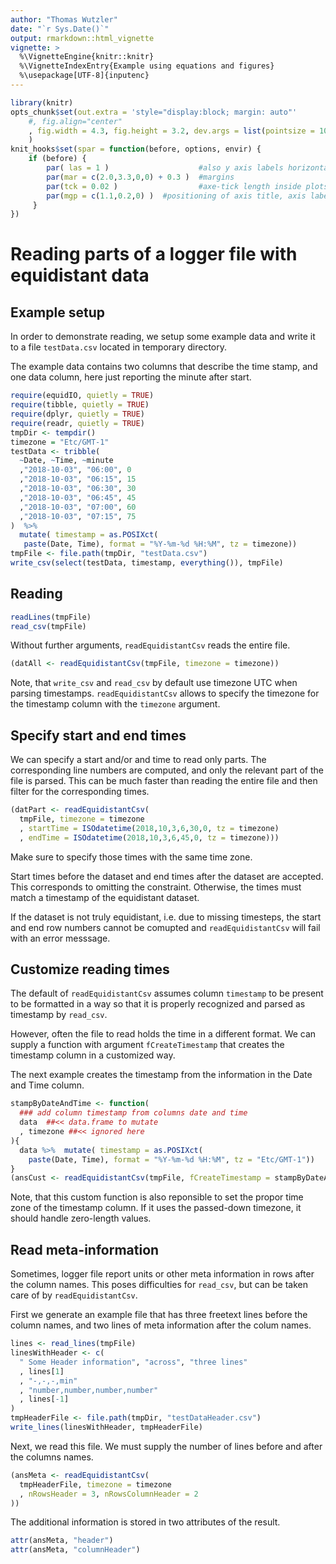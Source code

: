 ```yaml
---
author: "Thomas Wutzler"
date: "`r Sys.Date()`"
output: rmarkdown::html_vignette
vignette: >
  %\VignetteEngine{knitr::knitr}
  %\VignetteIndexEntry{Example using equations and figures}
  %\usepackage[UTF-8]{inputenc}
---
```


<!--
rmarkdown::render("vignettes/readEquidistantCsv.Rmd", output_format = "md_document")
-->

```r
library(knitr)
opts_chunk$set(out.extra = 'style="display:block; margin: auto"'
    #, fig.align="center"
    , fig.width = 4.3, fig.height = 3.2, dev.args = list(pointsize = 10)
    )
knit_hooks$set(spar = function(before, options, envir) {
    if (before) {
        par( las = 1 )                    #also y axis labels horizontal
        par(mar = c(2.0,3.3,0,0) + 0.3 )  #margins
        par(tck = 0.02 )                  #axe-tick length inside plots             
        par(mgp = c(1.1,0.2,0) )  #positioning of axis title, axis labels, axis
     }
})
```

# Reading parts of a logger file with equidistant data

## Example setup
In order to demonstrate reading, we setup some example data and write it
to a file `testData.csv` located in temporary directory.

The example data contains two columns that describe the time stamp, and one
data column, here just reporting the minute after start.

```r
require(equidIO, quietly = TRUE)
require(tibble, quietly = TRUE)
require(dplyr, quietly = TRUE)
require(readr, quietly = TRUE)
tmpDir <- tempdir()
timezone = "Etc/GMT-1"
testData <- tribble(
  ~Date, ~Time, ~minute
  ,"2018-10-03", "06:00", 0
  ,"2018-10-03", "06:15", 15
  ,"2018-10-03", "06:30", 30
  ,"2018-10-03", "06:45", 45
  ,"2018-10-03", "07:00", 60
  ,"2018-10-03", "07:15", 75
)  %>% 
  mutate( timestamp = as.POSIXct(
   paste(Date, Time), format = "%Y-%m-%d %H:%M", tz = timezone))
tmpFile <- file.path(tmpDir, "testData.csv")
write_csv(select(testData, timestamp, everything()), tmpFile)
```


## Reading 
```r
readLines(tmpFile)
read_csv(tmpFile)
```

Without further arguments, `readEquidistantCsv` reads the entire file.

```r
(datAll <- readEquidistantCsv(tmpFile, timezone = timezone))
```

Note, that `write_csv` and `read_csv` by default use timezone UTC when parsing 
timestamps. `readEquidistantCsv` allows to specify the timezone for the 
timestamp column with the `timezone` argument. 

## Specify start and end times
We can specify a start and/or and time to read only parts. 
The corresponding line numbers are computed, and only the relevant part
of the file is parsed. This can be much faster than reading the entire file
and then filter for the corresponding times.

```r
(datPart <- readEquidistantCsv(
  tmpFile, timezone = timezone
  , startTime = ISOdatetime(2018,10,3,6,30,0, tz = timezone)
  , endTime = ISOdatetime(2018,10,3,6,45,0, tz = timezone)))
```

Make sure to specify those times with the same time zone.

Start times before the dataset and end times after the dataset are accepted.
This corresponds to omitting the constraint.
Otherwise, the times must match a timestamp of the equidistant dataset.

If the dataset is not truly equidistant, i.e. due to missing timesteps, the 
start and end row numbers cannot be comupted and `readEquidistantCsv`
will fail with an error messsage.

## Customize reading times
The default of `readEquidistantCsv` assumes 
column `timestamp` to be present to be formatted in a way so that
it is properly recognized and parsed as timestamp by `read_csv`.

However, often the file to read holds the time in a different format.
We can supply a function with argument `fCreateTimestamp`
that creates the timestamp column in a customized way.

The next example creates the timestamp from the information in the Date and
Time column.

```r
stampByDateAndTime <- function(
  ### add column timestamp from columns date and time
  data  ##<< data.frame to mutate
  , timezone ##<< ignored here
){
  data %>%  mutate( timestamp = as.POSIXct(
    paste(Date, Time), format = "%Y-%m-%d %H:%M", tz = "Etc/GMT-1")) 
}
(ansCust <- readEquidistantCsv(tmpFile, fCreateTimestamp = stampByDateAndTime))
```
Note, that this custom function is also reponsible to set the propor time zone
of the timestamp column. If it uses the passed-down timezone, it should
handle zero-length values.

## Read meta-information

Sometimes, logger file report units or other meta information in rows after
the column names. This poses difficulties for `read_csv`, but can be
taken care of by `readEquidistantCsv`.

First we generate an example file that has three freetext lines before
the column names, and two lines of meta information after the colum names.
```r
lines <- read_lines(tmpFile)
linesWithHeader <- c(
  " Some Header information", "across", "three lines"
  , lines[1]
  , "-,-,-,min"
  , "number,number,number,number"
  , lines[-1]
)
tmpHeaderFile <- file.path(tmpDir, "testDataHeader.csv")
write_lines(linesWithHeader, tmpHeaderFile)
```

Next, we read this file. We must supply the number of lines before and after
the columns names.
```r
(ansMeta <- readEquidistantCsv(
  tmpHeaderFile, timezone = timezone
  , nRowsHeader = 3, nRowsColumnHeader = 2
))
```

The additional information is stored in two attributes of the result.
```r
attr(ansMeta, "header")
attr(ansMeta, "columnHeader")
```

